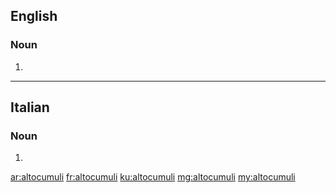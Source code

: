 ==English==

===Noun===
{{head|en|plural}}

# {{plural of|altocumulus|lang=en|nocat=1}}

----

==Italian==

===Noun===
{{head|it|plural}} {{m}}

# {{plural of|altocumulo|lang=it|nocat=1}}

[[ar:altocumuli]]
[[fr:altocumuli]]
[[ku:altocumuli]]
[[mg:altocumuli]]
[[my:altocumuli]]